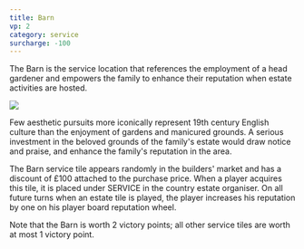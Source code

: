 ```yaml
---
title: Barn
vp: 2
category: service
surcharge: -100
---
```


The Barn is the service location that references the employment of a head gardener and empowers the family to enhance their reputation when estate activities are hosted.

![](barn.png)

<div className="flavor-text">

Few aesthetic pursuits more iconically represent 19th century English culture than the enjoyment of gardens and manicured grounds. A serious investment in the beloved grounds of the family's estate would draw notice and praise, and enhance the family's reputation in the area.

</div>

The Barn service tile appears randomly in the builders' market and has a discount of £100 attached to the purchase price. When a player acquires this tile, it is placed under SERVICE in the country estate organiser. On all future turns when an estate tile is played, the player increases his reputation by one on his player board reputation wheel.

Note that the Barn is worth 2 victory points; all other service tiles are worth at most 1 victory point.